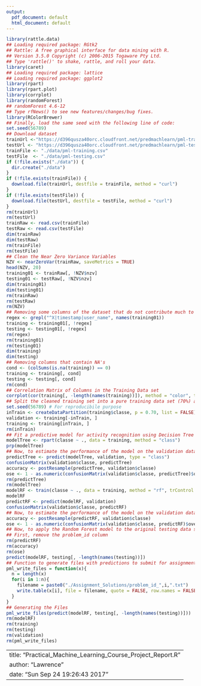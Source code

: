 ```yaml
---
output:
  pdf_document: default
  html_document: default
---
```


```r
library(rattle.data)
## Loading required package: RGtk2
## Rattle: A free graphical interface for data mining with R.
## Version 3.5.0 Copyright (c) 2006-2015 Togaware Pty Ltd.
## Type 'rattle()' to shake, rattle, and roll your data.
library(caret)
## Loading required package: lattice
## Loading required package: ggplot2
library(rpart)
library(rpart.plot)
library(corrplot)
library(randomForest)
## randomForest 4.6-12
## Type rfNews() to see new features/changes/bug fixes.
library(RColorBrewer)
## Finally, load the same seed with the following line of code:
set.seed(56789)
## Download dataset
trainUrl <-"https://d396qusza40orc.cloudfront.net/predmachlearn/pml-training.csv"
testUrl <- "https://d396qusza40orc.cloudfront.net/predmachlearn/pml-testing.csv"
trainFile <- "./data/pml-training.csv"
testFile  <- "./data/pml-testing.csv"
if (!file.exists("./data")) {
  dir.create("./data")
}
if (!file.exists(trainFile)) {
  download.file(trainUrl, destfile = trainFile, method = "curl")
}
if (!file.exists(testFile)) {
  download.file(testUrl, destfile = testFile, method = "curl")
}
rm(trainUrl)
rm(testUrl)
trainRaw <- read.csv(trainFile)
testRaw <- read.csv(testFile)
dim(trainRaw)
dim(testRaw)
rm(trainFile)
rm(testFile)
## Clean the Near Zero Variance Variables
NZV <- nearZeroVar(trainRaw, saveMetrics = TRUE)
head(NZV, 20)
training01 <- trainRaw[, !NZV$nzv]
testing01 <- testRaw[, !NZV$nzv]
dim(training01)
dim(testing01)
rm(trainRaw)
rm(testRaw)
rm(NZV)
## Removing some columns of the dataset that do not contribute much to the accelerometer measurements
regex <- grepl("^X|timestamp|user_name", names(training01))
training <- training01[, !regex]
testing <- testing01[, !regex]
rm(regex)
rm(training01)
rm(testing01)
dim(training)
dim(testing)
## Removing columns that contain NA's
cond <- (colSums(is.na(training)) == 0)
training <- training[, cond]
testing <- testing[, cond]
rm(cond)
## Correlation Matrix of Columns in the Training Data set
corrplot(cor(training[, -length(names(training))]), method = "color", tl.cex = 0.5)
## Split the cleaned training set into a pure training data set (70%) and a validation data set (30%)
set.seed(56789) # For reproducibile purpose
inTrain <- createDataPartition(training$classe, p = 0.70, list = FALSE)
validation <- training[-inTrain, ]
training <- training[inTrain, ]
rm(inTrain)
## Fit a predictive model for activity recognition using Decision Tree algorithm
modelTree <- rpart(classe ~ ., data = training, method = "class")
prp(modelTree)
## Now, to estimate the performance of the model on the validation data set
predictTree <- predict(modelTree, validation, type = "class")
confusionMatrix(validation$classe, predictTree)
accuracy <- postResample(predictTree, validation$classe)
ose <- 1 - as.numeric(confusionMatrix(validation$classe, predictTree)$overall[1])
rm(predictTree)
rm(modelTree)
modelRF <- train(classe ~ ., data = training, method = "rf", trControl = trainControl(method = "cv", 5), ntree = 250)
modelRF
predictRF <- predict(modelRF, validation)
confusionMatrix(validation$classe, predictRF)
## Now, to estimate the performance of the model on the validation data set
accuracy <- postResample(predictRF, validation$classe)
ose <- 1 - as.numeric(confusionMatrix(validation$classe, predictRF)$overall[1])
## Now, to apply the Random Forest model to the original testing data set downloaded from the data source. 
## First, remove the problem_id column
rm(predictRF)
rm(accuracy)
rm(ose)
predict(modelRF, testing[, -length(names(testing))])
## Function to generate files with predictions to submit for assignment
pml_write_files = function(x){
  n = length(x)
  for(i in 1:n){
    filename = paste0("./Assignment_Solutions/problem_id_",i,".txt")
    write.table(x[i], file = filename, quote = FALSE, row.names = FALSE, col.names = FALSE)
  }
}
## Generating the Files
pml_write_files(predict(modelRF, testing[, -length(names(testing))]))
rm(modelRF)
rm(training)
rm(testing)
rm(validation)
rm(pml_write_files)
```


---
title: "Practical_Machine_Learning_Course_Project_Report.R"
author: "Lawrence"
date: "Sun Sep 24 19:26:43 2017"
---
